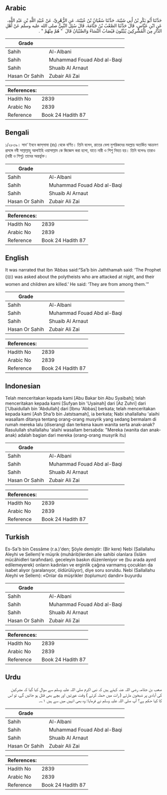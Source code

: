 ## Arabic


<div dir="rtl" lang="ar" style={{fontSize:'larger',backgroundColor:'#f8f9fa',padding:20}}>
حَدَّثَنَا أَبُو بَكْرِ بْنُ أَبِي شَيْبَةَ، حَدَّثَنَا سُفْيَانُ بْنُ عُيَيْنَةَ، عَنِ الزُّهْرِيِّ، عَنْ عُبَيْدِ اللَّهِ بْنِ عَبْدِ اللَّهِ، عَنِ ابْنِ عَبَّاسٍ، قَالَ حَدَّثَنَا الصَّعْبُ بْنُ جَثَّامَةَ، قَالَ سُئِلَ النَّبِيُّ صلى الله عليه وسلم عَنْ أَهْلِ الدَّارِ مِنَ الْمُشْرِكِينَ يُبَيَّتُونَ فَيُصَابُ النِّسَاءُ وَالصِّبْيَانُ قَالَ ‏ "‏ هُمْ مِنْهُمْ ‏"‏ ‏.‏
</div>
<div style={{backgroundColor:'#f8f9fa',padding:20, marginBottom: 10}}><table> <thead> <tr> <th>Grade</th> <th></th> </tr> </thead> <tbody> <tr><td>Sahih</td><td>Al-Albani</td></tr><tr><td>Sahih</td><td>Muhammad Fouad Abd al-Baqi</td></tr><tr><td>Sahih</td><td>Shuaib Al Arnaut</td></tr><tr><td>Hasan Or Sahih</td><td>Zubair Ali Zai</td></tr></tbody></table><table> <thead> <tr> <th>References:</th> <th></th> </tr> </thead> <tbody><tr><td>Hadith No</td><td>2839</td></tr><tr><td>Arabic No</td><td>2839</td></tr><tr><td>Reference</td><td>Book 24 Hadith 87</td></tr></tbody></table></div>

## Bengali


<div dir="ltr" lang="bn" style={{fontSize:'larger',backgroundColor:'#f8f9fa',padding:20}}>
১/২৮৩৯। সাব‘ ইবনে জাস্‌সামা (রাঃ) থেকে বর্ণিত। তিনি বলেন, রাতের বেলা মুশরিকদের মহল্লায় অতর্কিত আক্রমণ প্রসঙ্গে নবী সাল্লাল্লাহু আলাইহি ওয়াসাল্লাম কে জিজ্ঞেস করা হলো, যাতে নারী ও শিশু নিহত হয়। তিনি বলেনঃ তারাও (নারী ও শিশু) তাদের অন্তর্ভুক্ত।
</div>
<div style={{backgroundColor:'#f8f9fa',padding:20, marginBottom: 10}}><table> <thead> <tr> <th>Grade</th> <th></th> </tr> </thead> <tbody> <tr><td>Sahih</td><td>Al-Albani</td></tr><tr><td>Sahih</td><td>Muhammad Fouad Abd al-Baqi</td></tr><tr><td>Sahih</td><td>Shuaib Al Arnaut</td></tr><tr><td>Hasan Or Sahih</td><td>Zubair Ali Zai</td></tr></tbody></table><table> <thead> <tr> <th>References:</th> <th></th> </tr> </thead> <tbody><tr><td>Hadith No</td><td>2839</td></tr><tr><td>Arabic No</td><td>2839</td></tr><tr><td>Reference</td><td>Book 24 Hadith 87</td></tr></tbody></table></div>

## English


<div dir="ltr" lang="en" style={{fontSize:'larger',backgroundColor:'#f8f9fa',padding:20}}>
It was narrated that Ibn ‘Abbas said:“Sa’b bin Jaththamah said: ‘The Prophet (ﷺ) was asked about the polytheists who are attacked at night, and their women and children are killed.’ He said: ‘They are from among them.’”
</div>
<div style={{backgroundColor:'#f8f9fa',padding:20, marginBottom: 10}}><table> <thead> <tr> <th>Grade</th> <th></th> </tr> </thead> <tbody> <tr><td>Sahih</td><td>Al-Albani</td></tr><tr><td>Sahih</td><td>Muhammad Fouad Abd al-Baqi</td></tr><tr><td>Sahih</td><td>Shuaib Al Arnaut</td></tr><tr><td>Hasan Or Sahih</td><td>Zubair Ali Zai</td></tr></tbody></table><table> <thead> <tr> <th>References:</th> <th></th> </tr> </thead> <tbody><tr><td>Hadith No</td><td>2839</td></tr><tr><td>Arabic No</td><td>2839</td></tr><tr><td>Reference</td><td>Book 24 Hadith 87</td></tr></tbody></table></div>

## Indonesian


<div dir="ltr" lang="id" style={{fontSize:'larger',backgroundColor:'#f8f9fa',padding:20}}>
Telah menceritakan kepada kami [Abu Bakar bin Abu Syaibah]; telah menceritakan kepada kami [Sufyan bin 'Uyainah] dari [Az Zuhri] dari ['Ubaidullah bin 'Abdullah] dari [Ibnu 'Abbas] berkata; telah menceritakan kepada kami [Ash Sha'b bin Jatstsamah], ia berkata; Nabi shallallahu 'alaihi wasallam ditanya tentang orang-orang musyrik yang sedang bermalam di rumah mereka lalu (diserang) dan terkena kaum wanita serta anak-anak? Rasulullah shallallahu 'alaihi wasallam bersabda: "Mereka (wanita dan anak-anak) adalah bagian dari mereka (orang-orang musyrik itu)
</div>
<div style={{backgroundColor:'#f8f9fa',padding:20, marginBottom: 10}}><table> <thead> <tr> <th>Grade</th> <th></th> </tr> </thead> <tbody> <tr><td>Sahih</td><td>Al-Albani</td></tr><tr><td>Sahih</td><td>Muhammad Fouad Abd al-Baqi</td></tr><tr><td>Sahih</td><td>Shuaib Al Arnaut</td></tr><tr><td>Hasan Or Sahih</td><td>Zubair Ali Zai</td></tr></tbody></table><table> <thead> <tr> <th>References:</th> <th></th> </tr> </thead> <tbody><tr><td>Hadith No</td><td>2839</td></tr><tr><td>Arabic No</td><td>2839</td></tr><tr><td>Reference</td><td>Book 24 Hadith 87</td></tr></tbody></table></div>

## Turkish


<div dir="ltr" lang="tr" style={{fontSize:'larger',backgroundColor:'#f8f9fa',padding:20}}>
Es-Sa'b bin Cessâme (r.a.)'den; Şöyle demiştir: (Bir kere) Nebi (Sallallahu Aleyhi ve Sellem)'e müşrik (muhârib)Ierden aile sahibi olanlara (İslâm mücâhidleri tarafından). geceleyin baskın düzenleniyor ve (bu arada ayırd edilemeyerek) onların kadınları ve erginlik çağına varmamış çocukları da isabet alıyor (yaralanıyor, öldürülüyor), diye soru soruldu. Nebi (Sallallahu Aleyhi ve Sellem): «Onlar da müşrikler (toplumun) dandır» buyurdu
</div>
<div style={{backgroundColor:'#f8f9fa',padding:20, marginBottom: 10}}><table> <thead> <tr> <th>Grade</th> <th></th> </tr> </thead> <tbody> <tr><td>Sahih</td><td>Al-Albani</td></tr><tr><td>Sahih</td><td>Muhammad Fouad Abd al-Baqi</td></tr><tr><td>Sahih</td><td>Shuaib Al Arnaut</td></tr><tr><td>Hasan Or Sahih</td><td>Zubair Ali Zai</td></tr></tbody></table><table> <thead> <tr> <th>References:</th> <th></th> </tr> </thead> <tbody><tr><td>Hadith No</td><td>2839</td></tr><tr><td>Arabic No</td><td>2839</td></tr><tr><td>Reference</td><td>Book 24 Hadith 87</td></tr></tbody></table></div>

## Urdu


<div dir="rtl" lang="ur" style={{fontSize:'larger',backgroundColor:'#f8f9fa',padding:20}}>
صعب بن جثامہ رضی اللہ عنہ کہتے ہیں کہ نبی اکرم صلی اللہ علیہ وسلم سے سوال کیا گیا کہ مشرکین کی آبادی پر شبخون مارتے ( رات میں حملہ کرتے ) وقت عورتیں اور بچے بھی قتل ہو جائیں گے، تو اس کا کیا حکم ہے؟ آپ صلی اللہ علیہ وسلم نے فرمایا: وہ بھی انہیں میں سے ہیں ۱؎۔
</div>
<div style={{backgroundColor:'#f8f9fa',padding:20, marginBottom: 10}}><table> <thead> <tr> <th>Grade</th> <th></th> </tr> </thead> <tbody> <tr><td>Sahih</td><td>Al-Albani</td></tr><tr><td>Sahih</td><td>Muhammad Fouad Abd al-Baqi</td></tr><tr><td>Sahih</td><td>Shuaib Al Arnaut</td></tr><tr><td>Hasan Or Sahih</td><td>Zubair Ali Zai</td></tr></tbody></table><table> <thead> <tr> <th>References:</th> <th></th> </tr> </thead> <tbody><tr><td>Hadith No</td><td>2839</td></tr><tr><td>Arabic No</td><td>2839</td></tr><tr><td>Reference</td><td>Book 24 Hadith 87</td></tr></tbody></table></div>